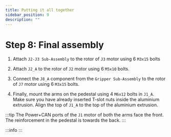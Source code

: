 ```yaml
---
title: Putting it all together
sidebar_position: 9
description: ""
---
```



# Step 8: Final assembly

1. Attach `J2-J3 Sub-Assembly` to the rotor of `J3` motor using 6 `M3x15` bolts
<AssemblyGuideImage src="final-assembly/step1.png" alt="step1" width="30%" />

2. Attach `J2_A` to the rotor of `J2` motor using 6 `M5x10` bolts.
<AssemblyGuideImage src="final-assembly/step2.png" alt="step2" width="100%" />

3. Connect the `J8_A` component from the `Gripper Sub-Assembly` to the rotor of `J7` motor using 6 `M3x15` bolts.
<AssemblyGuideImage src="final-assembly/step3.png" alt="step3" width="30%" />  

4. Finally, mount the arms on the pedestal using 4 `M6x12` bolts in `J1_A`. Make sure you have already inserted T-slot nuts inside the aluminium extrusion. Align the top of `J1_A` to the top of the aluminium extrusion.

:::tip
The Power+CAN ports of the `J1` motor of both the arms face the front. The reinforcement in the pedestal is towards the back.
:::

:::info
<AssemblyGuideImage src="final-assembly/follower-skeleton-render.png" alt="step5" width="50%" />
:::
